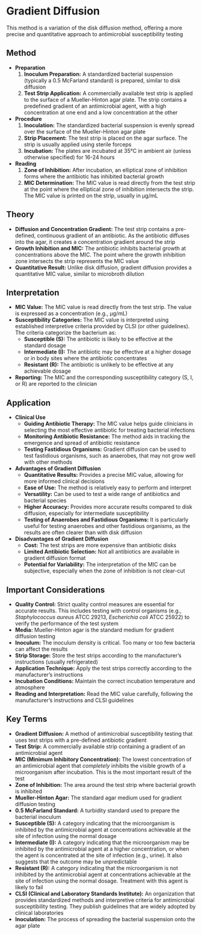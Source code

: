 #  Gradient Diffusion {-}

This method is a variation of the disk diffusion method, offering a more precise and quantitative approach to antimicrobial susceptibility testing

## **Method** {-}

*   **Preparation**
    1.  **Inoculum Preparation:** A standardized bacterial suspension (typically a 0.5 McFarland standard) is prepared, similar to disk diffusion
    2.  **Test Strip Application:** A commercially available test strip is applied to the surface of a Mueller-Hinton agar plate. The strip contains a predefined gradient of an antimicrobial agent, with a high concentration at one end and a low concentration at the other
*   **Procedure**
    1.  **Inoculation:** The standardized bacterial suspension is evenly spread over the surface of the Mueller-Hinton agar plate
    2.  **Strip Placement:** The test strip is placed on the agar surface. The strip is usually applied using sterile forceps
    3.  **Incubation:** The plates are incubated at 35°C in ambient air (unless otherwise specified) for 16-24 hours
*   **Reading**
    1.  **Zone of Inhibition:** After incubation, an elliptical zone of inhibition forms where the antibiotic has inhibited bacterial growth
    2.  **MIC Determination:** The MIC value is read directly from the test strip at the point where the elliptical zone of inhibition intersects the strip. The MIC value is printed on the strip, usually in µg/mL

## **Theory** {-}

*   **Diffusion and Concentration Gradient:** The test strip contains a pre-defined, continuous gradient of an antibiotic. As the antibiotic diffuses into the agar, it creates a concentration gradient around the strip
*   **Growth Inhibition and MIC:** The antibiotic inhibits bacterial growth at concentrations above the MIC. The point where the growth inhibition zone intersects the strip represents the MIC value
*   **Quantitative Result:** Unlike disk diffusion, gradient diffusion provides a quantitative MIC value, similar to microbroth dilution

## **Interpretation** {-}

*   **MIC Value:** The MIC value is read directly from the test strip. The value is expressed as a concentration (e.g., µg/mL)
*   **Susceptibility Categories:** The MIC value is interpreted using established interpretive criteria provided by CLSI (or other guidelines). The criteria categorize the bacterium as:
    *   **Susceptible (S):** The antibiotic is likely to be effective at the standard dosage
    *   **Intermediate (I):** The antibiotic may be effective at a higher dosage or in body sites where the antibiotic concentrates
    *   **Resistant (R):** The antibiotic is unlikely to be effective at any achievable dosage
*   **Reporting:** The MIC and the corresponding susceptibility category (S, I, or R) are reported to the clinician

## **Application** {-}

*   **Clinical Use**
    *   **Guiding Antibiotic Therapy:** The MIC value helps guide clinicians in selecting the most effective antibiotic for treating bacterial infections
    *   **Monitoring Antibiotic Resistance:** The method aids in tracking the emergence and spread of antibiotic resistance
    *   **Testing Fastidious Organisms:** Gradient diffusion can be used to test fastidious organisms, such as anaerobes, that may not grow well with other methods
*   **Advantages of Gradient Diffusion**
    *   **Quantitative Results:** Provides a precise MIC value, allowing for more informed clinical decisions
    *   **Ease of Use:** The method is relatively easy to perform and interpret
    *   **Versatility:** Can be used to test a wide range of antibiotics and bacterial species
    *   **Higher Accuracy:** Provides more accurate results compared to disk diffusion, especially for intermediate susceptibility
    *   **Testing of Anaerobes and Fastidious Organisms:** It is particularly useful for testing anaerobes and other fastidious organisms, as the results are often clearer than with disk diffusion
*   **Disadvantages of Gradient Diffusion**
    *   **Cost:** The test strips are more expensive than antibiotic disks
    *   **Limited Antibiotic Selection:** Not all antibiotics are available in gradient diffusion format
    *   **Potential for Variability:** The interpretation of the MIC can be subjective, especially when the zone of inhibition is not clear-cut

## **Important Considerations** {-}

*   **Quality Control:** Strict quality control measures are essential for accurate results. This includes testing with control organisms (e.g., *Staphylococcus aureus* ATCC 29213, *Escherichia coli* ATCC 25922) to verify the performance of the test system
*   **Media:** Mueller-Hinton agar is the standard medium for gradient diffusion testing
*   **Inoculum:** The inoculum density is critical. Too many or too few bacteria can affect the results
*   **Strip Storage:** Store the test strips according to the manufacturer's instructions (usually refrigerated)
*   **Application Technique:** Apply the test strips correctly according to the manufacturer's instructions
*   **Incubation Conditions:** Maintain the correct incubation temperature and atmosphere
*   **Reading and Interpretation:** Read the MIC value carefully, following the manufacturer's instructions and CLSI guidelines

## **Key Terms** {-}

*   **Gradient Diffusion:** A method of antimicrobial susceptibility testing that uses test strips with a pre-defined antibiotic gradient
*   **Test Strip:** A commercially available strip containing a gradient of an antimicrobial agent
*   **MIC (Minimum Inhibitory Concentration):** The lowest concentration of an antimicrobial agent that *completely* inhibits the visible growth of a microorganism after incubation. This is the most important result of the test
*   **Zone of Inhibition:** The area around the test strip where bacterial growth is inhibited
*   **Mueller-Hinton Agar:** The standard agar medium used for gradient diffusion testing
*   **0.5 McFarland Standard:** A turbidity standard used to prepare the bacterial inoculum
*   **Susceptible (S):** A category indicating that the microorganism is inhibited by the antimicrobial agent at concentrations achievable at the site of infection using the normal dosage
*   **Intermediate (I):** A category indicating that the microorganism may be inhibited by the antimicrobial agent at a higher concentration, or when the agent is concentrated at the site of infection (e.g., urine). It also suggests that the outcome may be unpredictable
*   **Resistant (R):** A category indicating that the microorganism is not inhibited by the antimicrobial agent at concentrations achievable at the site of infection using the normal dosage. Treatment with this agent is likely to fail
*   **CLSI (Clinical and Laboratory Standards Institute):** An organization that provides standardized methods and interpretive criteria for antimicrobial susceptibility testing. They publish guidelines that are widely adopted by clinical laboratories
*   **Inoculation:** The process of spreading the bacterial suspension onto the agar plate
